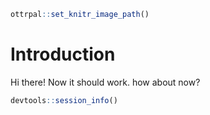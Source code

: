 
```r
ottrpal::set_knitr_image_path()
```

# Introduction
Hi there!
Now it should work.
how about now?

```r
devtools::session_info()
```
